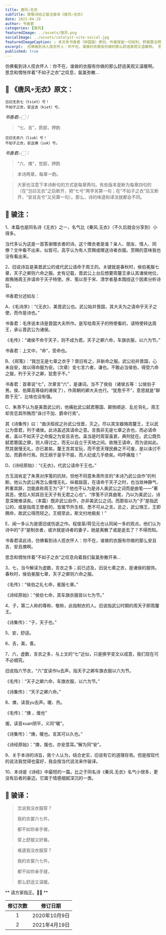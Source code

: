 ```yaml
---
title: 唐风∘无衣
subTitle: 致敬诗经之骏注骏译《唐风∘无衣》
date: 2021-04-19
author: 书香君
categories: [唐风]
featuredImage: ../assets/唐风.png
socialImage: ../assets/catalyst-site-social.jpg
featuredImageCaption: ⚠️️ 本文系书香君（钟国骏）原创，作者保留一切权利，转载需注明出处。
excerpt:  仿佛看到诗人揽衣怀人：你不在，谁做的衣服有你做的那么舒适美观又温暖啊。 思念和惆怅伴着“不如子之衣”之叹息，氤氲弥散…  
published: true
---
```


仿佛看到诗人揽衣怀人：你不在，谁做的衣服有你做的那么舒适美观又温暖啊。
思念和惆怅伴着“不如子之衣”之叹息，氤氲弥散…



## 🌼 《唐风∘无衣》原文：

```
岂曰无衣七（tsiet）兮！
不如子之衣，安且吉（kiet）兮。
```

*书香君👉🏻：*

> “七、吉”，质部，押韵

```
岂曰无衣六（liuk）兮！
不如子之衣，安且燠（iuk）兮。
```

*书香君👉🏻：*

> “六、燠”，觉部，押韵

> 本诗两章，每章一韵。

> 大家也注意下本诗断句的方式是每章两句。有些版本是断为每章四句的（在“岂曰无衣”之后断开，把“七兮”两字另算一句；在“不如子之衣”后又断开，“安且吉兮”又另算一句）。那么，诗的味道和译法就都会不同。


## 🍁️ 骏注：

1、本篇也是同名诗《无衣》之一，名气比《秦风.无衣》（不久后就会分享到）小得多。

当代多认为这是一首答谢赠衣者的诗。这个赠衣者是谁？亲人、朋友、情人、同僚？文中看不出来，似皆可。高亨认为有人赏赐或赠送诗者衣服。赏赐的意味我也没有看出来。

2、旧说诗旨是美晋武公的或代武公请命于周王的。关键就是春秋时，侯伯冕服七章，天子之卿则六命之服。史有记载，晋武公上台后想要周釐王承认其诸侯地位，故贿赂周王并请命于天子特使。序、笺以至于宋、清学者基本围绕这个因素分析诗旨。

书香君分述如左：

A、《毛诗序》：“《无衣》，美晋武公也。武公始并晋国，其大夫为之请命乎天子之使，而作是诗也。”

书香君：毛序说本诗是晋国大夫所作。是写给周天子的特使看的，请特使转达周王，承认晋武公为诸侯。

《毛传》：“诸侯不命于天子，则不成为君。天子之卿六命，车旗衣服，以六为节。”

书香君：上文中，“命”，受命也。

B、《郑笺》：“我岂无是七章之衣乎？晋旧有之，非新命之服。武公初并晋国，心未自安，故以得命服为安。（次章）变七言六者，谦也。不敢必当侯伯，得受六命之服，列于天子之卿，犹愈乎不。”

书香君：首章说“七”，次章言“六”，是谦词。当不了侯伯（诸侯五等：公侯伯子男。侯、伯算高等级的诸侯了），作周朝的卿大夫也行。“犹愈乎不”，意思就是“聊胜于无”、比啥也没有强。

C、朱熹不认为是美晋武公的，他痛批武公弑君篡国、颠倒顺逆、乱伦背礼，周王却贪恋其所贿而“诛讨不加、爵命行焉”。

其《诗集传》曰：“曲沃桓叔之孙武公伐晋，灭之。尽以其宝器赂周釐王，王以武公为晋君，列于诸侯。此诗盖述其请命之意。言我非无是七章之衣也，而必请命者，盖以不如天子之命服之为安且吉也。盖当是时周室虽衰，典刑犹在。武公既负弑君篡国之罪，则人得讨之，而无以自立于天地之间。故赂王请命，而为说如此。然其倨慢无礼，亦已甚矣。釐王贪其宝玩，而不思天理民彝之不可废，是以诛讨不加，而爵命行焉。则王纲于是乎不振，而人纪或几乎绝矣。呜呼痛哉！”

D、《诗经原始》：“《无衣》，代武公请命于王也。”

方玉润肯定了朱熹对序笺的抗辩，但他不同意朱熹所言的“本诗乃武公自作”的判断。他认为武公再怎么傲慢无礼、纵极跋扈，在请命于天子之时，也当敛神静气、矜重其辞，岂能直称周王为“子”？他也不认为是诗人美武公之词而是曲笔——“著其恶，使后人知其目无天子有无君之心也”。“序笺不识其曲笔，乃以为美武公，诗意深微难读矣。（本篇）既非武公自作，亦非美武公之词。而那些以为“子”是指武公的，或是指周王使者的，皆属节外生枝、悉不可从之言。总之，武公赂王，王即赐命，故武公得而轻之。王纲至此，斯文扫地极矣！”

E、闻一多认为是感旧或伤逝之作。程俊英/蒋见元也认同闻一多的观点。他们认为诗中的“子”是制衣者，或许就是诗者的妻子，她是离散了或是逝去了？不得而知。

书香君读此诗，仿佛看到诗人揽衣怀人：你不在，谁做的衣服有你做的那么安且吉、安且燠啊。

思念和惆怅伴着“不如子之衣”之叹息向着我们氤氲弥散开来…

3、七，当今解读为虚数，言衣之多；前已述及，旧说七章之衣，是诸侯的服饰。春秋时，侯伯冕服七章，天子之卿则六命之服。

《毛传》：“侯伯之礼七命，冕服七章。”

《诗经原始》：“侯伯七命，其车旗衣服皆以七为节。”

4、子，第二人称的尊称、敬称，此指制衣的人。旧说指武公时期的周天子即周釐王。

《诗集传》：“子，天子也。”

5、安，舒适。

6、吉，美，善。

7、六，虚数，言衣之多，与上文的“七”近似，只是换字变文以成意，我们现在可不必细究。

旧说指六节衣，“六”宜读作lu去声。指天子之卿车旗衣服以六为节。

《毛传》：“天子之卿六命，车旗衣服，以六为节。”

《诗集传》：“天子之卿六命。”

8、燠，读音yu去声。暖、热。

《毛传》：“燠 ，煖也”

煖，读音xuan阴平，义同“暖”。

《诗集传》：“燠，暖也。言其可以久也。”

《诗经原始》：“燠，煖也，亦安意耳。”解为同“安”。

9、关于本诗的诗旨，我个人认为，结合史实，旧说有它的道理存焉。但是按现代的说法我觉得也蛮好，我会按当代说法来作骏译。

10、本诗是《诗经》中最短的一篇。比之于同名诗《秦风.无衣》名气小很多，更没有后者的豪迈。它属于情感细腻深沉的一类。


## 🍁️ 骏译：


> 怎说我没衣服穿？
> 
> 我的衣裳六七件。
> 
> 都不如你亲手做，
> 
> 穿上舒服又好看。
> 

> 难道我没衣服穿？
> 
> 我的衣裳六七件。
> 
> 都不如你亲手缝，
> 
> 那么舒适又温暖。
> 


** 请方家指正。🙏🏻 **

| 修订次数      | 修订日期 |
|   :----: |    :----:   |
|  1   | 2020年10月9日       |
|  2   | 2021年4月19日       |

